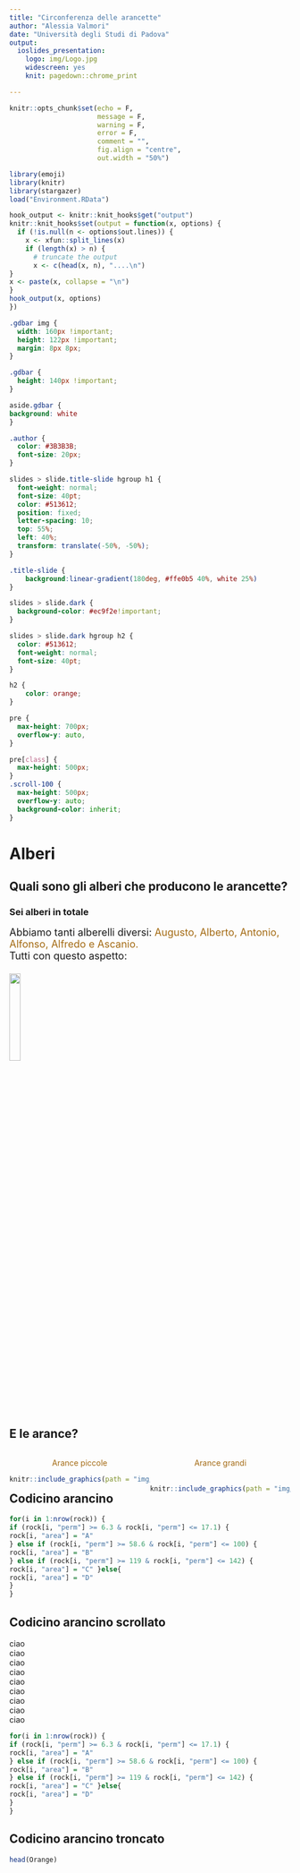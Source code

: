 ```yaml
---
title: "Circonferenza delle arancette"
author: "Alessia Valmori"
date: "Università degli Studi di Padova"
output:
  ioslides_presentation:
    logo: img/Logo.jpg
    widescreen: yes
    knit: pagedown::chrome_print

---
```



```r
knitr::opts_chunk$set(echo = F,
                      message = F,
                      warning = F,
                      error = F,
                      comment = "",
                      fig.align = "centre",
                      out.width = "50%")

library(emoji)
library(knitr)
library(stargazer)
load("Environment.RData")

hook_output <- knitr::knit_hooks$get("output")
knitr::knit_hooks$set(output = function(x, options) { 
  if (!is.null(n <- options$out.lines)) {
    x <- xfun::split_lines(x) 
    if (length(x) > n) {
      # truncate the output
      x <- c(head(x, n), "....\n")
}
x <- paste(x, collapse = "\n") 
}
hook_output(x, options) 
})
```

```css

.gdbar img {
  width: 160px !important;
  height: 122px !important;
  margin: 8px 8px;
}

.gdbar {
  height: 140px !important;
}

aside.gdbar {
background: white
}

.author {
  color: #3B3B3B;
  font-size: 20px;
}

slides > slide.title-slide hgroup h1 {
  font-weight: normal;
  font-size: 40pt;
  color: #513612;
  position: fixed;
  letter-spacing: 10;
  top: 55%;
  left: 40%;
  transform: translate(-50%, -50%);
}

.title-slide {
    background:linear-gradient(180deg, #ffe0b5 40%, white 25%)
}

slides > slide.dark {
  background-color: #ec9f2e!important;
}

slides > slide.dark hgroup h2 {
  color: #513612;
  font-weight: normal;
  font-size: 40pt;
}

h2 {
    color: orange;
}

```

```css
pre {
  max-height: 700px;
  overflow-y: auto, 
}

pre[class] { 
  max-height: 500px;
}
.scroll-100 {
  max-height: 500px;
  overflow-y: auto;
  background-color: inherit;
} 
```



<style>
.myClass {font-size: 10px;} </style>

# Alberi

## Quali sono gli alberi che producono le arancette? {.build}

### Sei alberi in totale 

<font size= "4">Abbiamo tanti alberelli diversi: <span style = "color:#a46b14"> Augusto, Alberto, Antonio, Alfonso, Alfredo e Ascanio.</span> 
\
Tutti con questo aspetto:
\
\
<img width = "20%" height = "20%" src = "img/Arancio.jpg"></font>

## E le arance? {.build}

<div style = "float : left; width: 50%; text-align: center;" >
<span style = "color:#a46b14">Arance piccole</span>
\
```r
knitr::include_graphics(path = "img/Kumquat.jpg.webp")
```
</div>
<div style = "float : right; width: 50%; text-align: center;" >
<span style = "color:#a46b14">Arance grandi</span>
\
\
```r
knitr::include_graphics(path = "img/Arance.jpeg")
```
</div>

## Codicino arancino

```r
for(i in 1:nrow(rock)) {
if (rock[i, "perm"] >= 6.3 & rock[i, "perm"] <= 17.1) {
rock[i, "area"] = "A"
} else if (rock[i, "perm"] >= 58.6 & rock[i, "perm"] <= 100) {
rock[i, "area"] = "B"
} else if (rock[i, "perm"] >= 119 & rock[i, "perm"] <= 142) {
rock[i, "area"] = "C" }else{
rock[i, "area"] = "D"
}
}
```

## Codicino arancino scrollato

ciao
\
ciao
\
ciao
\
ciao
\
ciao
\
ciao
\
ciao
\
ciao
\
ciao

```r
for(i in 1:nrow(rock)) {
if (rock[i, "perm"] >= 6.3 & rock[i, "perm"] <= 17.1) {
rock[i, "area"] = "A"
} else if (rock[i, "perm"] >= 58.6 & rock[i, "perm"] <= 100) {
rock[i, "area"] = "B"
} else if (rock[i, "perm"] >= 119 & rock[i, "perm"] <= 142) {
rock[i, "area"] = "C" }else{
rock[i, "area"] = "D"
}
}
```


## Codicino arancino troncato


```r
head(Orange)
```

